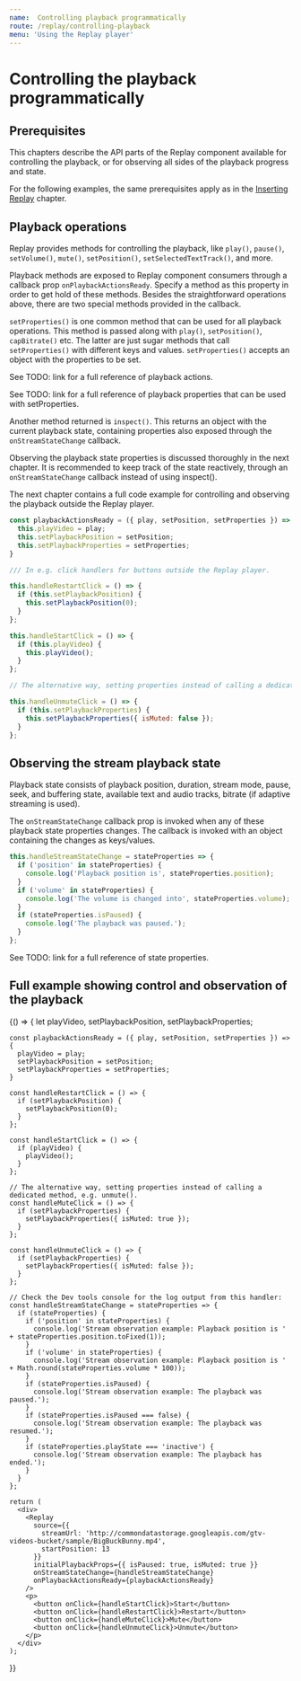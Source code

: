 ```yaml
---
name:  Controlling playback programmatically
route: /replay/controlling-playback
menu: 'Using the Replay player'
---
```



# Controlling the playback programmatically

## Prerequisites

This chapters describe the API parts of the Replay component available for controlling the playback, or for observing all sides of the playback progress and state.

For the following examples, the same prerequisites apply as in the [Inserting Replay](/replay/insert#prerequisites) chapter.

## Playback operations

Replay provides methods for controlling the playback, like `play()`, `pause()`, `setVolume()`, `mute()`, `setPosition()`, `setSelectedTextTrack()`, and more.

Playback methods are exposed to Replay component consumers through a callback prop `onPlaybackActionsReady`. Specify a method as this property in order to get hold of these methods. Besides the straightforward operations above, there are two special methods provided in the callback.

`setProperties()` is one common method that can be used for all playback operations. This method is passed along with `play()`, `setPosition()`, `capBitrate()` etc. The latter are just sugar methods that call `setProperties()` with different keys and values. `setProperties()` accepts an object with the properties to be set.

See TODO: link for a full reference of playback actions.

See TODO: link for a full reference of playback properties that can be used with setProperties.

Another method returned is `inspect()`. This returns an object with the current playback state, containing properties also exposed through the `onStreamStateChange` callback. 

Observing the playback state properties is discussed thoroughly in the next chapter. It is recommended to keep track of the state reactively, through an `onStreamStateChange` callback instead of using inspect().

The next chapter contains a full code example for controlling and observing the playback outside the Replay player.

```javascript
const playbackActionsReady = ({ play, setPosition, setProperties }) => {
  this.playVideo = play;
  this.setPlaybackPosition = setPosition;
  this.setPlaybackProperties = setProperties;
}

/// In e.g. click handlers for buttons outside the Replay player.

this.handleRestartClick = () => {
  if (this.setPlaybackPosition) {
    this.setPlaybackPosition(0);
  }
};

this.handleStartClick = () => {
  if (this.playVideo) {
    this.playVideo();
  }
};

// The alternative way, setting properties instead of calling a dedicated method, e.g. unmute().

this.handleUnmuteClick = () => {
  if (this.setPlaybackProperties) {
    this.setPlaybackProperties({ isMuted: false });
  }
}; 

```

## Observing the stream playback state

Playback state consists of playback position, duration, stream mode, pause, seek, and buffering state, available text and audio tracks, bitrate (if adaptive streaming is used).

The `onStreamStateChange` callback prop is invoked when any of these playback state properties changes. The callback is invoked with an object containing the changes as keys/values.

```javascript
this.handleStreamStateChange = stateProperties => {
  if ('position' in stateProperties) {
    console.log('Playback position is', stateProperties.position);
  }
  if ('volume' in stateProperties) {
    console.log('The volume is changed into', stateProperties.volume);
  }
  if (stateProperties.isPaused) {
    console.log('The playback was paused.');
  }
};
```

See TODO: link for a full reference of state properties.

## Full example showing control and observation of the playback

<Playground>
  {() => {
    let playVideo, setPlaybackPosition, setPlaybackProperties;
    
    const playbackActionsReady = ({ play, setPosition, setProperties }) => {
      playVideo = play;
      setPlaybackPosition = setPosition;
      setPlaybackProperties = setProperties;
    }

    const handleRestartClick = () => {
      if (setPlaybackPosition) {
        setPlaybackPosition(0);
      }
    };
    
    const handleStartClick = () => {
      if (playVideo) {
        playVideo();
      }
    };
    
    // The alternative way, setting properties instead of calling a dedicated method, e.g. unmute().
    const handleMuteClick = () => {
      if (setPlaybackProperties) {
        setPlaybackProperties({ isMuted: true });
      }
    };

    const handleUnmuteClick = () => {
      if (setPlaybackProperties) {
        setPlaybackProperties({ isMuted: false });
      }
    };

    // Check the Dev tools console for the log output from this handler:    
    const handleStreamStateChange = stateProperties => {
      if (stateProperties) {
        if ('position' in stateProperties) {
          console.log('Stream observation example: Playback position is ' + stateProperties.position.toFixed(1));
        }
        if ('volume' in stateProperties) {
          console.log('Stream observation example: Playback position is ' + Math.round(stateProperties.volume * 100));
        }
        if (stateProperties.isPaused) {
          console.log('Stream observation example: The playback was paused.');
        }
        if (stateProperties.isPaused === false) {
          console.log('Stream observation example: The playback was resumed.');
        }
        if (stateProperties.playState === 'inactive') {
          console.log('Stream observation example: The playback has ended.');
        }
      }
    };
        
    return ( 
      <div>
        <Replay
          source={{ 
            streamUrl: 'http://commondatastorage.googleapis.com/gtv-videos-bucket/sample/BigBuckBunny.mp4',
            startPosition: 13
          }}
          initialPlaybackProps={{ isPaused: true, isMuted: true }}
          onStreamStateChange={handleStreamStateChange}
          onPlaybackActionsReady={playbackActionsReady}
        />
        <p>
          <button onClick={handleStartClick}>Start</button>
          <button onClick={handleRestartClick}>Restart</button>
          <button onClick={handleMuteClick}>Mute</button>
          <button onClick={handleUnmuteClick}>Unmute</button>
        </p>
      </div>
    );
  }}
</Playground>



